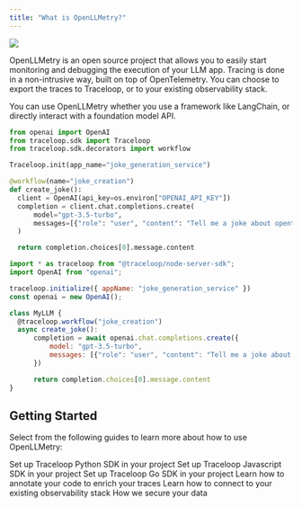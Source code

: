 ```yaml
---
title: "What is OpenLLMetry?"
---
```


<Frame>
  <img src="/img/trace.png" />
</Frame>

OpenLLMetry is an open source project that allows you to easily start monitoring and debugging the execution of your LLM app.
Tracing is done in a non-intrusive way, built on top of OpenTelemetry.
You can choose to export the traces to Traceloop, or to your existing observability stack.

<Tip>
  You can use OpenLLMetry whether you use a framework like LangChain, or
  directly interact with a foundation model API.
</Tip>

<CodeGroup>

```python Python
from openai import OpenAI
from traceloop.sdk import Traceloop
from traceloop.sdk.decorators import workflow

Traceloop.init(app_name="joke_generation_service")

@workflow(name="joke_creation")
def create_joke():
  client = OpenAI(api_key=os.environ["OPENAI_API_KEY"])
  completion = client.chat.completions.create(
      model="gpt-3.5-turbo",
      messages=[{"role": "user", "content": "Tell me a joke about opentelemetry"}],
  )

  return completion.choices[0].message.content
```

```js Typescript
import * as traceloop from "@traceloop/node-server-sdk";
import OpenAI from "openai";

traceloop.initialize({ appName: "joke_generation_service" })
const openai = new OpenAI();

class MyLLM {
  @traceloop.workflow("joke_creation")
  async create_joke():
      completion = await openai.chat.completions.create({
          model: "gpt-3.5-turbo",
          messages: [{"role": "user", "content": "Tell me a joke about opentelemetry"}],
      })

      return completion.choices[0].message.content
}
```

</CodeGroup>

## Getting Started

Select from the following guides to learn more about how to use OpenLLMetry:

<CardGroup>
  <Card
    title="Start with Python"
    icon="python"
    href="/openllmetry/getting-started-python"
  >
    Set up Traceloop Python SDK in your project
  </Card>
  <Card
    title="Start with Javascript / Typescript"
    icon="node"
    href="/openllmetry/getting-started-ts"
  >
    Set up Traceloop Javascript SDK in your project
  </Card>
  <Card
    title="Start with Go"
    icon="golang"
    href="/openllmetry/getting-started-go"
  >
    Set up Traceloop Go SDK in your project
  </Card>
  <Card
    title="Workflows, Tasks, Agents and Tools"
    icon="code"
    href="/openllmetry/tracing/annotations"
  >
    Learn how to annotate your code to enrich your traces
  </Card>
  <Card
    title="Integrations"
    icon="bars-staggered"
    href="/openllmetry/integrations/introduction"
  >
    Learn how to connect to your existing observability stack
  </Card>
  <Card title="Privacy" icon="shield" href="/openllmetry/privacy/traces">
    How we secure your data
  </Card>
</CardGroup>
